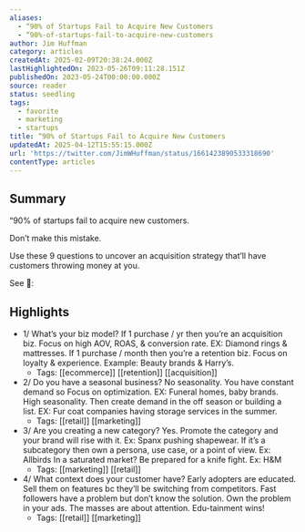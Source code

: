 ```yaml
---
aliases:
  - “90% of Startups Fail to Acquire New Customers
  - “90%-of-startups-fail-to-acquire-new-customers
author: Jim Huffman
category: articles
createdAt: 2025-02-09T20:38:24.000Z
lastHighlightedOn: 2023-05-26T09:11:28.151Z
publishedOn: 2023-05-24T00:00:00.000Z
source: reader
status: seedling
tags:
  - favorite
  - marketing
  - startups
title: “90% of Startups Fail to Acquire New Customers
updatedAt: 2025-04-12T15:55:15.000Z
url: 'https://twitter.com/JimWHuffman/status/1661423890533318690'
contentType: articles
---
```

## Summary

“90% of startups fail to acquire new customers.

Don’t make this mistake.

Use these 9 questions to uncover an acquisition strategy that’ll have customers throwing money at you.

See 🧵:

## Highlights

- 1/ What’s your biz model?
  If 1 purchase / yr then you’re an acquisition biz. Focus on high AOV, ROAS, & conversion rate. EX: Diamond rings & mattresses.
  If 1 purchase / month then you’re a retention biz. Focus on loyalty & experience. Example: Beauty brands & Harry’s.
    - Tags: [[ecommerce]] [[retention]] [[acquisition]]
- 2/ Do you have a seasonal business?
  No seasonality. You have constant demand so Focus on optimization. EX: Funeral homes, baby brands.
  High seasonality. Then create demand in the off season or building a list. EX: Fur coat companies having storage services in the summer.
    - Tags: [[retail]] [[marketing]]
- 3/ Are you creating a new category?
  Yes. Promote the category and your brand will rise with it. Ex: Spanx pushing shapewear.
  If it’s a subcategory then own a persona, use case, or a point of view. Ex: Allbirds
  In a saturated market? Be prepared for a knife fight. Ex: H&M
    - Tags: [[marketing]] [[retail]]
- 4/ What context does your customer have?
  Early adopters are educated. Sell them on features bc they’ll be switching from competitors.
  Fast followers have a problem but don’t know the solution. Own the problem in your ads.
  The masses are about attention. Edu-tainment wins!
    - Tags: [[retail]] [[marketing]]
